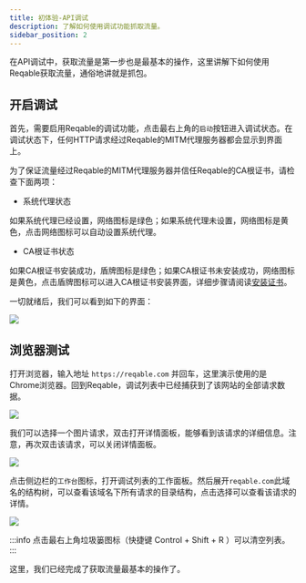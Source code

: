 ```yaml
---
title: 初体验-API调试
description: 了解如何使用调试功能抓取流量。
sidebar_position: 2
---
```



在API调试中，获取流量是第一步也是最基本的操作，这里讲解下如何使用Reqable获取流量，通俗地讲就是抓包。

## 开启调试

首先，需要启用Reqable的调试功能，点击最右上角的`启动`按钮进入调试状态。在调试状态下，任何HTTP请求经过Reqable的MITM代理服务器都会显示到界面上。

为了保证流量经过Reqable的MITM代理服务器并信任Reqable的CA根证书，请检查下面两项：

- 系统代理状态

如果系统代理已经设置，网络图标是绿色；如果系统代理未设置，网络图标是黄色，点击网络图标可以自动设置系统代理。

- CA根证书状态

如果CA根证书安装成功，盾牌图标是绿色；如果CA根证书未安装成功，网络图标是黄色，点击盾牌图标可以进入CA根证书安装界面，详细步骤请阅读[安装证书](../installation)。

一切就绪后，我们可以看到如下的界面：

![](arts/traffic_01.png)

## 浏览器测试

打开浏览器，输入地址 `https://reqable.com` 并回车，这里演示使用的是Chrome浏览器。回到Reqable，调试列表中已经捕获到了该网站的全部请求数据。

![](arts/traffic_02.png)

我们可以选择一个图片请求，双击打开详情面板，能够看到该请求的详细信息。注意，再次双击该请求，可以关闭详情面板。

![](arts/traffic_03.png)

点击侧边栏的`工作台`图标，打开调试列表的工作面板。然后展开`reqable.com`此域名的结构树，可以查看该域名下所有请求的目录结构，点击选择可以查看该请求的详情。

![](arts/traffic_04.png)

:::info
点击最右上角垃圾篓图标（快捷键 <Shortcut>Control + Shift + R</Shortcut> ）可以清空列表。
:::

这里，我们已经完成了获取流量最基本的操作了。